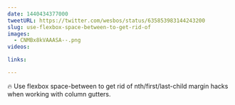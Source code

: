 ```yaml
---
date: 1440434377000
tweetURL: https://twitter.com/wesbos/status/635853983144243200
slug: use-flexbox-space-between-to-get-rid-of
images:
  - CNMBx8kVAAASA--.png
videos:

links:

---
```

🔥 Use flexbox space-between to get rid of nth/first/last-child margin hacks when working with column gutters.
